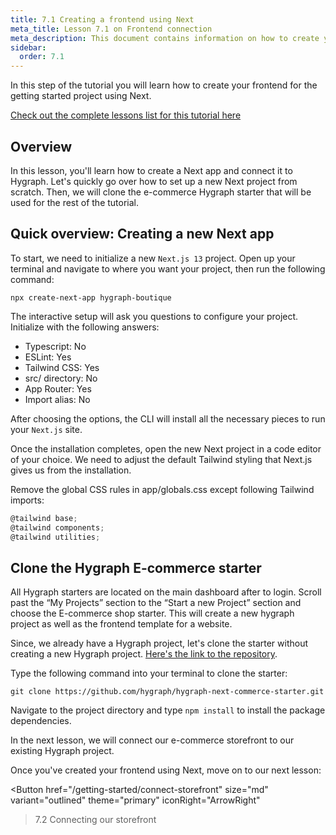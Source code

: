 ```yaml
---
title: 7.1 Creating a frontend using Next
meta_title: Lesson 7.1 on Frontend connection
meta_description: This document contains information on how to create your frontend for the getting started project using Next
sidebar:
  order: 7.1
---
```



<Card theme="info" title="Lesson 7.1 - Frontend connection: Creating a frontend using Next">

In this step of the tutorial you will learn how to create your frontend for the getting started project using Next.

[Check out the complete lessons list for this tutorial here](/getting-started/onboarding-overview#what-you-will-learn)

</Card>

## Overview

In this lesson, you'll learn how to create a Next app and connect it to Hygraph. Let's quickly go over how to set up a new Next project from scratch. Then, we will clone the e-commerce Hygraph starter that will be used for the rest of the tutorial.

## Quick overview: Creating a new Next app

To start, we need to initialize a new `Next.js 13` project. Open up your terminal and navigate to where you want your project, then run the following command:

```
npx create-next-app hygraph-boutique
```

The interactive setup will ask you questions to configure your project. Initialize with the following answers:

- Typescript: No
- ESLint: Yes
- Tailwind CSS: Yes
- src/ directory: No
- App Router: Yes
- Import alias: No

After choosing the options, the CLI will install all the necessary pieces to run your `Next.js` site.

Once the installation completes, open the new Next project in a code editor of your choice. We need to adjust the default Tailwind styling that Next.js gives us from the installation.

Remove the global CSS rules in app/globals.css except following Tailwind imports:

```js
@tailwind base;
@tailwind components;
@tailwind utilities;
```

## Clone the Hygraph E-commerce starter

<Card theme="info" title="Starter Recap">

All Hygraph starters are located on the main dashboard after to login. Scroll past the “My Projects” section to the “Start a new Project” section and choose the E-commerce shop starter. This will create a new hygraph project as well as the frontend template for a website.

</Card>

Since, we already have a Hygraph project, let's clone the starter without creating a new Hygraph project. [Here's the link to the repository](https://github.com/hygraph/hygraph-next-commerce-starter).

Type the following command into your terminal to clone the starter:

```
git clone https://github.com/hygraph/hygraph-next-commerce-starter.git
```

Navigate to the project directory and type `npm install` to install the package dependencies.

In the next lesson, we will connect our e-commerce storefront to our existing Hygraph project.

<Card theme="info" title="Next step">

Once you've created your frontend using Next, move on to our next lesson:

<Button
  href="/getting-started/connect-storefront"
  size="md"
  variant="outlined"
  theme="primary"
  iconRight="ArrowRight"
>7.2 Connecting our storefront</Button>

</Card>
